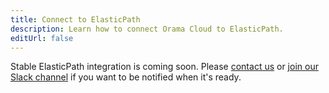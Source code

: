 ```yaml
---
title: Connect to ElasticPath
description: Learn how to connect Orama Cloud to ElasticPath.
editUrl: false
---
```


Stable ElasticPath integration is coming soon. Please [contact us](mailto:info@orama.com) or [join our Slack channel](https://orama.to/slack) if you want to be notified when it's ready.
